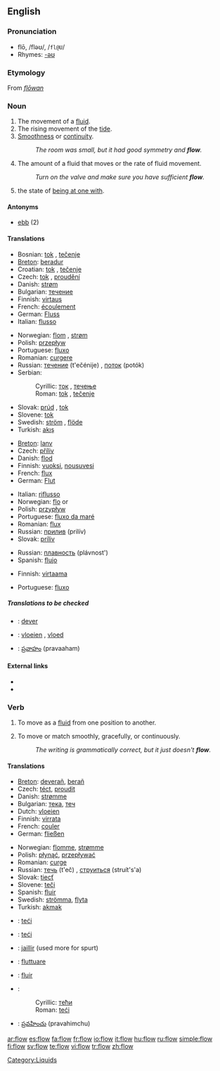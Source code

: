 ==English==

===Pronunciation===
*flō, /fləʊ/, /<tt>fl@U</tt>/
*Rhymes: [[Rhymes:English:-əʊ|-əʊ]]

===Etymology===
From {{OE.}} ''[[flōwan]]''

===Noun===
{{en-noun|s|-}}

# The movement of a [[fluid]].
# The rising movement of the [[tide]].
# [[smoothness|Smoothness]] or [[continuity]].
#:''The room was small, but it had good symmetry and '''flow'''.''
# The amount of a fluid that moves or the rate of fluid movement.
#:''Turn on the valve and make sure you have sufficient '''flow'''.''
# {{psychology}} the state of [[be at one with|being at one with]].

====Antonyms====
*[[ebb]] (2)

====Translations====
{{trans-top|the movement of a fluid}}
*Bosnian: [[tok]] {{m}}, [[tečenje]] {{n}}
*[[Breton]]: [[beradur]] {{m}}
*Croatian: [[tok]] {{m}}, [[tečenje]] {{n}}
*Czech: [[tok]] {{m}}, [[proudění]] {{n}}
*Danish: [[strøm]] {{c}}
*Bulgarian: [[течение]] {{n}}
*Finnish: [[virtaus]]
*French: [[écoulement]] {{m}}
*German: [[Fluss]] {{m}}
*Italian: [[flusso]] {{m}}
{{trans-mid}}
*Norwegian: [[flom]] {{m}}, [[strøm]] {{m}}
*Polish: [[przepływ]] {{m}}
*Portuguese: [[fluxo]] {{m}}
*Romanian: [[curgere]] {{f}}
*Russian: [[течение]] (t'ečénije) {{n}}, [[поток]] (potók) {{m}}
*Serbian:
*:Cyrillic: [[ток]] {{m}}, [[течење]] {{n}}
*:Roman: [[tok#Serbian|tok]] {{m}}, [[tečenje#Serbian|tečenje]] {{n}}
*Slovak: [[prúd]] {{m}}, [[tok]] {{m}}
*Slovene: [[tok]] {{m}}
*Swedish: [[ström]] {{c}}, [[flöde]] {{n}}
*Turkish: [[akış]]
{{trans-bottom}}

{{trans-top|the rising movement of the tide}}
*[[Breton]]: [[lanv]] {{m}}
*Czech: [[příliv]] {{m}}
*Danish: [[flod]]
*Finnish: [[vuoksi]], [[nousuvesi]]
*French: [[flux]] {{m}}
*German: [[Flut]] {{f}}
{{trans-mid}}
*Italian: [[riflusso]] {{n}}
*Norwegian: [[flo]] {{f}} or {{m}}
*Polish: [[przypływ]] {{m}}
*Portuguese: [[fluxo da maré]]
*Romanian: [[flux]] {{n}}
*Russian: [[прилив]] (prilív) {{m}}
*Slovak: [[príliv]] {{m}}
{{trans-bottom}}

{{trans-top|smoothness or continuity}}
{{trans-mid}}
*Russian: [[плавность]] (plávnost') {{f}}
*Spanish: [[flujo]] {{m}}
{{trans-bottom}}

{{trans-top|rate of fluid movement}}
*Finnish: [[virtaama]]
{{trans-mid}}
*Portuguese: [[fluxo]]
{{trans-bottom}}

{{trans-top|being at one with}}
{{trans-bottom}}

=====Translations to be checked=====
{{checktrans}}

*{{ttbc|Breton}}: [[dever]] {{m}}
*{{ttbc|Dutch}}: [[vloeien]] {{n}}, [[vloed]] {{m}}
*{{ttbc|Telugu}}: [[ప్రవాహం]] (pravaaham)

====External links====
* {{pedialite}}
* {{pedialite|flow (psychology)}}

===Verb===
{{en-verb}}

# {{intransitive}} To move as a [[fluid]] from one position to another.
# {{intransitive}} To move or match smoothly, gracefully, or continuously.
#: ''The writing is grammatically correct, but it just doesn't '''flow'''.''

====Translations====
{{trans-top|move as a fluid}}
*[[Breton]]: [[deverañ]], [[berañ]]
*Czech: [[téct]], [[proudit]]
*Danish: [[strømme]]
*Bulgarian: [[тека]], [[теч]]
*Dutch: [[vloeien]]
*Finnish: [[virrata]]
*French: [[couler]]
*German: [[fließen]]
{{trans-mid}}
*Norwegian: [[flomme]], [[strømme]]
*Polish: [[płynąć]], [[przepływać]]
*Romanian: [[curge]]
*Russian: [[течь]] (t'eč) {{impf}}, [[струиться]] (struít's'a) {{impf}}
*Slovak: [[tiecť]]
*Slovene: [[teči]]
*Spanish: [[fluir]]
*Swedish: [[strömma]], [[flyta]]
*Turkish: [[akmak]]
{{trans-bottom}}

{{checktrans}}
*{{ttbc|Bosnian}}: [[teći]]
*{{ttbc|Croatian}}: [[teći]]
*{{ttbc|French}}: [[jaillir]] (used more for spurt)
*{{ttbc|Italian}}: [[fluttuare]]
*{{ttbc|Portuguese}}: [[fluir]]
*{{ttbc|Serbian}}:
*:Cyrillic: [[тећи]]
*:Roman: [[teći#Serbian|teći]]
*{{ttbc|Telugu}}: [[ప్రవహించు]] (pravahimchu)

[[Category:Liquids]]

[[ar:flow]]
[[es:flow]]
[[fa:flow]]
[[fr:flow]]
[[io:flow]]
[[it:flow]]
[[hu:flow]]
[[ru:flow]]
[[simple:flow]]
[[fi:flow]]
[[sv:flow]]
[[te:flow]]
[[vi:flow]]
[[tr:flow]]
[[zh:flow]]